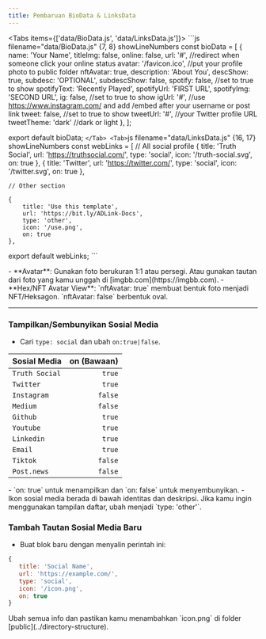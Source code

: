 ```yaml
---
title: Pembaruan BioData & LinksData
---
```


<Tabs items={['data/BioData.js', 'data/LinksData.js']}>
  <Tab>
    ```js filename="data/BioData.js" {7, 8} showLineNumbers
const bioData = [
    {
        name: 'Your Name',
        titleImg: false,
        online: false,
        url: '#', //redirect when someone click your online status
        avatar: '/favicon.ico', //put your profile photo to public folder
        nftAvatar: true,
        description: 'About You',
        descShow: true,
        subdesc: 'OPTIONAL',
        subdescShow: false,
        spotify: false, //set to true to show
        spotifyText: 'Recently Played',
        spotifyUrl: 'FIRST URL',
        spotifyImg: 'SECOND URL',
        ig: false, //set to true to show
        igUrl: '#', //use https://www.instagram.com/ and add /embed after your username or post link
        tweet: false, //set to true to show
        tweetUrl: '#', //your Twitter profile URL
        tweetTheme: 'dark' //dark or light
    },
];

export default bioData;
      ```
  </Tab>
  <Tab>
    ```js filename="data/LinksData.js" {16, 17} showLineNumbers
const webLinks = [
    // All social profile
    {
        title: 'Truth Social',
        url: 'https://truthsocial.com/',
        type: 'social',
        icon: '/truth-social.svg',
        on: true
    },
    {
        title: 'Twitter',
        url: 'https://twitter.com/',
        type: 'social',
        icon: '/twitter.svg',
        on: true
    },
    
    // Other section

    {
        title: 'Use this template',
        url: 'https://bit.ly/ADLink-Docs',
        type: 'other',
        icon: '/use.png',
        on: true
    },

export default webLinks;
      ```
  </Tab>
</Tabs>

<Callout type="info">
- **Avatar**: Gunakan foto berukuran 1:1 atau persegi. Atau gunakan tautan dari foto yang kamu unggah di [imgbb.com](https://imgbb.com).
- **Hex/NFT Avatar View**: `nftAvatar: true` membuat bentuk foto menjadi NFT/Heksagon. `nftAvatar: false` berbentuk oval.
</Callout>

---

### Tampilkan/Sembunyikan Sosial Media
- Cari `type: social` dan ubah `on:true|false`.

| Sosial Media           | on (Bawaan)    | 
| :------------ | ----------: |
| `Truth Social`       | `true`          | 
| `Twitter`       | `true`          | 
| `Instagram`     | `false`          | 
| `Medium`        | `false`          | 
| `Github`        | `true`          | 
| `Youtube`       | `true`          | 
| `Linkedin`      | `true`          | 
| `Email`         | `true`          |
| `Tiktok`    | `false`          | 
| `Post.news`      | `false`          | 

<Callout type="info">
- `on: true` untuk menampilkan dan `on: false` untuk menyembunyikan. 
- Ikon sosial media berada di bawah identitas dan deskripsi. Jika kamu ingin menggunakan tampilan daftar, ubah menjadi `type: 'other'`.
</Callout>

### Tambah Tautan Sosial Media Baru

- Buat blok baru dengan menyalin perintah ini:
```js filename="data/LinksData.js" copy
{
   title: 'Social Name',
   url: 'https://example.com/',
   type: 'social',
   icon: '/icon.png',
   on: true
}
```

<Callout type="info">
Ubah semua info dan pastikan kamu menambahkan `icon.png` di folder [public](../directory-structure).
</Callout>